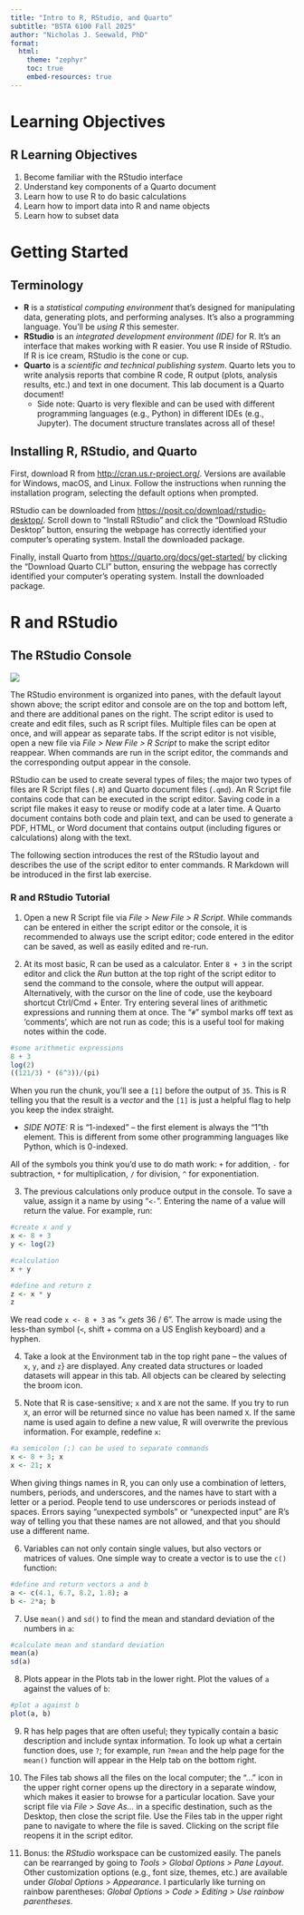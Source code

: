 ```yaml
---
title: "Intro to R, RStudio, and Quarto"
subtitle: "BSTA 6100 Fall 2025"
author: "Nicholas J. Seewald, PhD"
format:
  html:
    theme: "zephyr"
    toc: true
    embed-resources: true
---
```


# Learning Objectives

## R Learning Objectives
1. Become familiar with the RStudio interface 
1. Understand key components of a Quarto document
1. Learn how to use R to do basic calculations
1. Learn how to import data into R and name objects
1. Learn how to subset data

  
# Getting Started

## Terminology
- **R** is a *statistical computing environment* that's designed for manipulating data, generating plots, and performing analyses. It's also a programming language. You'll be *using R* this semester.
- **RStudio** is an *integrated development environment (IDE)* for R. It's an interface that makes working with R easier. You use R inside of RStudio. If R is ice cream, RStudio is the cone or cup.
- **Quarto** is a *scientific and technical publishing system*. Quarto lets you to write analysis reports that combine R code, R output (plots, analysis results, etc.) and text in one document. This lab document is a Quarto document!
  - Side note: Quarto is very flexible and can be used with different programming languages (e.g., Python) in different IDEs (e.g., Jupyter). The document structure translates across all of these!

## Installing R, RStudio, and Quarto

First, download R from <http://cran.us.r-project.org/>. Versions are available for Windows, macOS, and Linux. Follow the instructions when running the installation program, selecting the default options when prompted.

RStudio can be downloaded from <https://posit.co/download/rstudio-desktop/>. Scroll down to "Install RStudio" and click the "Download RStudio Desktop" button, ensuring the webpage has correctly identified your computer's operating system. Install the downloaded package.

Finally, install Quarto from <https://quarto.org/docs/get-started/> by clicking the "Download Quarto CLI" button, ensuring the webpage has correctly identified your computer's operating system. Install the downloaded package.

# R and RStudio

## The RStudio Console

![](../assets/rstudio_annotated.jpg)

The RStudio environment is organized into panes, with the default layout shown above; the script editor and console are on the top and bottom left, and there are additional panes on the right. The script editor is used to create and edit files, such as R script files. Multiple files can be open at once, and will appear as separate tabs. If the script editor is not visible, open a new file via *File > New File > R Script* to make the script editor reappear. When commands are run in the script editor, the commands and the corresponding output appear in the console. 

RStudio can be used to create several types of files; the major two types of files are R Script files (`.R`) and Quarto document files (`.qmd`). An R Script file contains code that can be executed in the script editor. Saving code in a script file makes it easy to reuse or modify code at a later time. A Quarto document contains both code and plain text, and can be used to generate a PDF, HTML, or Word document that contains output (including figures or calculations) along with the text. 
      
The following section introduces the rest of the RStudio layout and describes the use of the script editor to enter commands. R Markdown will be introduced in the first lab exercise.

### R and RStudio Tutorial

1. Open a new R Script file via *File > New File > R Script*. While commands can be entered in either the script editor or the console, it is recommended to always use the script editor; code entered in the editor can be saved, as well as easily edited and re-run. 

2. At its most basic, R can be used as a calculator. Enter `8 + 3` in the script editor and click the *Run* button at the top right of the script editor to send the command to the console, where the output will appear. Alternatively, with the cursor on the line of code, use the keyboard shortcut Ctrl/Cmd + Enter. Try entering several lines of arithmetic expressions and running them at once. The "`#`" symbol marks off text as 'comments', which are not run as code; this is a useful tool for making notes within the code.

```r
#some arithmetic expressions
8 + 3
log(2)
((121/3) * (6^3))/(pi)
```

When you run the chunk, you'll see a `[1]` before the output of `35`. This is R telling you that the result is a *vector* and the `[1]` is just a helpful flag to help you keep the index straight. 

- *SIDE NOTE:* R is "1-indexed" -- the first element is always the "1"th element. This is different from some other programming languages like Python, which is 0-indexed.

All of the symbols you think you'd use to do math work: `+` for addition, `-` for subtraction, `*` for multiplication, `/` for division, `^` for exponentiation.

3. The previous calculations only produce output in the console. To save a value, assign it a name by using "`<-`". Entering the name of a value will return the value. For example, run:

```r
#create x and y
x <- 8 + 3
y <- log(2)

#calculation
x + y

#define and return z
z <- x * y
z
```

We read code `x <- 8 + 3` as "`x` *gets* 36 / 6". The arrow is made using the less-than symbol (`<`, shift + comma on a US English keyboard) and a hyphen.

4. Take a look at the Environment tab in the top right pane -- the values of `x`, `y`, and `z`} are displayed. Any created data structures or loaded datasets will appear in this tab. All objects can be cleared by selecting the broom icon. 

5. Note that R is case-sensitive; `x` and `X` are not the same. If you try to run `X`, an error will be returned since no value has been named `X`. If the same name is used again to define a new value, R will overwrite the previous information. For example, redefine `x`:

```r
#a semicolon (;) can be used to separate commands
x <- 8 + 3; x
x <- 21; x
```

When giving things names in R, you can only use a combination of letters, numbers, periods, and underscores, and the names have to start with a letter or a period. People tend to use underscores or periods instead of spaces. Errors saying "unexpected symbols" or "unexpected input" are R's way of telling you that these names are not allowed, and that you should use a different name.

6. Variables can not only contain single values, but also vectors or matrices of values. One simple way to create a vector is to use the `c()` function:

```r
#define and return vectors a and b
a <- c(4.1, 6.7, 8.2, 1.8); a
b <- 2*a; b
```

7. Use `mean()` and `sd()` to find the mean and standard deviation of the numbers in `a`:

```r
#calculate mean and standard deviation
mean(a)
sd(a)
```

8. Plots appear in the Plots tab in the lower right. Plot the values of `a` against the values of `b`:

```r
#plot a against b
plot(a, b)
```

9. R has help pages that are often useful; they typically contain a basic description and include syntax information. To look up what a certain function does, use `?`; for example, run `?mean` and the help page for the `mean()` function will appear in the Help tab on the bottom right.

10. The Files tab shows all the files on the local computer; the "..." icon in the upper right corner opens up the directory in a separate window, which makes it easier to browse for a particular location. Save your script file via *File > Save As...* in a specific destination, such as the Desktop, then close the script file. Use the Files tab in the upper right pane to navigate to where the file is saved. Clicking on the script file reopens it in the script editor.

11. Bonus: the *RStudio* workspace can be customized easily. The panels can be rearranged by going to *Tools > Global Options > Pane Layout*. Other customization options (e.g., font size, themes, etc.) are available under *Global Options > Appearance*. I particularly like turning on rainbow parentheses: *Global Options > Code > Editing > Use rainbow parentheses*.

